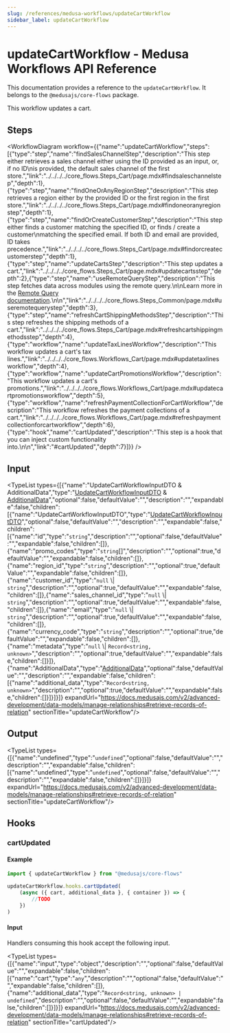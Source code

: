 ```yaml
---
slug: /references/medusa-workflows/updateCartWorkflow
sidebar_label: updateCartWorkflow
---
```



# updateCartWorkflow - Medusa Workflows API Reference

This documentation provides a reference to the `updateCartWorkflow`. It belongs to the `@medusajs/core-flows` package.

This workflow updates a cart.

## Steps

<WorkflowDiagram workflow={{"name":"updateCartWorkflow","steps":[{"type":"step","name":"findSalesChannelStep","description":"This step either retrieves a sales channel either using the ID provided as an input, or, if no ID\nis provided, the default sales channel of the first store.","link":"../../../../core_flows.Steps_Cart/page.mdx#findsaleschannelstep","depth":1},{"type":"step","name":"findOneOrAnyRegionStep","description":"This step retrieves a region either by the provided ID or the first region in the first store.","link":"../../../../core_flows.Steps_Cart/page.mdx#findoneoranyregionstep","depth":1},{"type":"step","name":"findOrCreateCustomerStep","description":"This step either finds a customer matching the specified ID, or finds / create a customer\nmatching the specified email. If both ID and email are provided, ID takes precedence.","link":"../../../../core_flows.Steps_Cart/page.mdx#findorcreatecustomerstep","depth":1},{"type":"step","name":"updateCartsStep","description":"This step updates a cart.","link":"../../../../core_flows.Steps_Cart/page.mdx#updatecartsstep","depth":2},{"type":"step","name":"useRemoteQueryStep","description":"This step fetches data across modules using the remote query.\n\nLearn more in the [Remote Query documentation](https://docs.medusajs.com/v2/advanced-development/modules/remote-query).\n\n","link":"../../../../core_flows.Steps_Common/page.mdx#useremotequerystep","depth":3},{"type":"step","name":"refreshCartShippingMethodsStep","description":"This step refreshes the shipping methods of a cart.","link":"../../../../core_flows.Steps_Cart/page.mdx#refreshcartshippingmethodsstep","depth":4},{"type":"workflow","name":"updateTaxLinesWorkflow","description":"This workflow updates a cart's tax lines.","link":"../../../../core_flows.Workflows_Cart/page.mdx#updatetaxlinesworkflow","depth":4},{"type":"workflow","name":"updateCartPromotionsWorkflow","description":"This workflow updates a cart's promotions.","link":"../../../../core_flows.Workflows_Cart/page.mdx#updatecartpromotionsworkflow","depth":5},{"type":"workflow","name":"refreshPaymentCollectionForCartWorkflow","description":"This workflow refreshes the payment collections of a cart.","link":"../../../../core_flows.Workflows_Cart/page.mdx#refreshpaymentcollectionforcartworkflow","depth":6},{"type":"hook","name":"cartUpdated","description":"This step is a hook that you can inject custom functionality into.\n\n","link":"#cartUpdated","depth":7}]}} />

## Input

<TypeList types={[{"name":"UpdateCartWorkflowInputDTO & AdditionalData","type":"[UpdateCartWorkflowInputDTO](../../../../../types/interfaces/types.UpdateCartWorkflowInputDTO/page.mdx) & [AdditionalData](../../../../../types/HttpTypes/types/types.HttpTypes.AdditionalData/page.mdx)","optional":false,"defaultValue":"","description":"","expandable":false,"children":[{"name":"UpdateCartWorkflowInputDTO","type":"[UpdateCartWorkflowInputDTO](../../../../../types/interfaces/types.UpdateCartWorkflowInputDTO/page.mdx)","optional":false,"defaultValue":"","description":"","expandable":false,"children":[{"name":"id","type":"`string`","description":"","optional":false,"defaultValue":"","expandable":false,"children":[]},{"name":"promo_codes","type":"`string`[]","description":"","optional":true,"defaultValue":"","expandable":false,"children":[]},{"name":"region_id","type":"`string`","description":"","optional":true,"defaultValue":"","expandable":false,"children":[]},{"name":"customer_id","type":"`null` \\| `string`","description":"","optional":true,"defaultValue":"","expandable":false,"children":[]},{"name":"sales_channel_id","type":"`null` \\| `string`","description":"","optional":true,"defaultValue":"","expandable":false,"children":[]},{"name":"email","type":"`null` \\| `string`","description":"","optional":true,"defaultValue":"","expandable":false,"children":[]},{"name":"currency_code","type":"`string`","description":"","optional":true,"defaultValue":"","expandable":false,"children":[]},{"name":"metadata","type":"`null` \\| `Record<string, unknown>`","description":"","optional":true,"defaultValue":"","expandable":false,"children":[]}]},{"name":"AdditionalData","type":"[AdditionalData](../../../../../types/HttpTypes/types/types.HttpTypes.AdditionalData/page.mdx)","optional":false,"defaultValue":"","description":"","expandable":false,"children":[{"name":"additional_data","type":"`Record<string, unknown>`","description":"","optional":true,"defaultValue":"","expandable":false,"children":[]}]}]}]} expandUrl="https://docs.medusajs.com/v2/advanced-development/data-models/manage-relationships#retrieve-records-of-relation" sectionTitle="updateCartWorkflow"/>

## Output

<TypeList types={[{"name":"undefined","type":"`undefined`","optional":false,"defaultValue":"","description":"","expandable":false,"children":[{"name":"undefined","type":"`undefined`","optional":false,"defaultValue":"","description":"","expandable":false,"children":[]}]}]} expandUrl="https://docs.medusajs.com/v2/advanced-development/data-models/manage-relationships#retrieve-records-of-relation" sectionTitle="updateCartWorkflow"/>

## Hooks

### cartUpdated

#### Example

```ts
import { updateCartWorkflow } from "@medusajs/core-flows"

updateCartWorkflow.hooks.cartUpdated(
	(async ({ cart, additional_data }, { container }) => {
		//TODO
	})
)
```

#### Input

Handlers consuming this hook accept the following input.

<TypeList types={[{"name":"input","type":"object","description":"","optional":false,"defaultValue":"","expandable":false,"children":[{"name":"cart","type":"`any`","description":"","optional":false,"defaultValue":"","expandable":false,"children":[]},{"name":"additional_data","type":"`Record<string, unknown> | undefined`","description":"","optional":false,"defaultValue":"","expandable":false,"children":[]}]}]} expandUrl="https://docs.medusajs.com/v2/advanced-development/data-models/manage-relationships#retrieve-records-of-relation" sectionTitle="cartUpdated"/>
